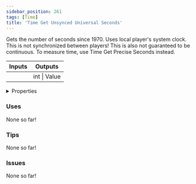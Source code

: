 ```yaml
---
sidebar_position: 261
tags: [Time]
title: 'Time Get Unsynced Universal Seconds'
---
```


Gets the number of seconds since 1970. Uses local player's system clock. This is not synchronized between players! This is also not guaranteed to be continuous. To measure time, use Time Get Precise Seconds instead.



<IChip uuid="d46f6fdc-480c-41e6-9a27-87fadb0ab0fc"/>

<table><thead><tr><th>Inputs</th><th>Outputs</th></tr></thead><tbody><tr><td /><td>int | Value</td></tr></tbody></table>

<details>
  <summary>Properties</summary>
  <div>
    <div>
    <table>
      <tbody>
        <tr>
          <td>Is beta required?</td>
          <td>No</td>
        </tr>
        <tr>
          <td>Is chip a trolling risk?</td>
          <td>No</td>
        </tr>
        <tr>
          <td>Is chip a role assignment risk?</td>
          <td>No</td>
        </tr>
        <tr>
          <td>Chip UUID</td>
          <td>d46f6fdc-480c-41e6-9a27-87fadb0ab0fc</td>
        </tr>
        <tr>
          <td>Room availability</td>
          <td>Available everywhere</td>
        </tr>
      </tbody>
    </table>
    </div>
  </div>
</details>

### Uses

None so far!

### Tips

None so far!

### Issues

None so far!